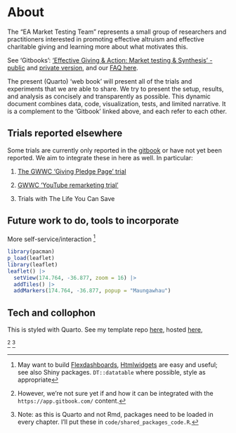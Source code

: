 # About {.unnumbered}

The “EA Market Testing Team” represents a small group of researchers and practitioners interested in promoting effective altruism and effective charitable giving and learning more about what motivates this.


See 'Gitbooks': ['Effective Giving & Action: Market testing & Synthesis' - public](https://effective-giving-marketing.gitbook.io/untitled/) and [private version](https://app.gitbook.com/o/-MfFk4CTSGwVOPkwnRgx/s/-Mf8cHxdwePMZXRTKnEE/), and our [FAQ here](https://docs.google.com/document/d/1Ok9b51p5aQ1qHFnrGkf_e7vsjnDWzWdU_Zv3eUCtEL4/edit#).

<!--
logo: bulb.png
description: "Description and analysis of EAMT trials"
-->


The present (Quarto) 'web book' will present all of the trials and experiments that we are able to share. We try to present the setup, results, and analysis as concisely and transparently as possible. This dynamic document combines data, code, visualization, tests, and limited narrative. It is a complement to the 'Gitbook' linked above, and each refer to each other.

## Trials reported elsewhere

Some trials are currently only reported in the [gitbook](https://effective-giving-marketing.gitbook.io/untitled/) or have not yet been reported. We aim to integrate these in here as well. In particular:

1. [The GWWC 'Giving Pledge Page' trial](https://effective-giving-marketing.gitbook.io/untitled/contexts-partner-organizations-trials/gwwc/pledge-page-options-trial)

2. [GWWC 'YouTube remarketing trial'](https://effective-giving-marketing.gitbook.io/untitled/contexts-partner-organizations-trials/gwwc/youtube-remarketing)

3. Trials with The Life You Can Save



## Future work to do, tools to incorporate

More self-service/interaction ^[May want to build  [Flexdashboards](https://pkgs.rstudio.com/flexdashboard/), 
[Htmlwidgets](http://www.htmlwidgets.org) are easy and useful; see also Shiny packages.
`DT::datatable` where possible, style as appropriate] 


```r
library(pacman)
p_load(leaflet)
library(leaflet)
leaflet() |>
  setView(174.764, -36.877, zoom = 16) |> 
  addTiles() |>
  addMarkers(174.764, -36.877, popup = "Maungawhau") 
```

## Tech and collophon

This is styled with Quarto. See my template repo  [here](https://github.com/daaronr/dr_quarto_template), hosted [here](https://daaronr.github.io/dr_quarto_template/),

^[However, we're not sure yet if and how it can be integrated with the `https://app.gitbook.com/` content.]
^[Note: as this is Quarto and not Rmd, packages need to be loaded in every chapter. I'll put these in `code/shared_packages_code.R`.]




